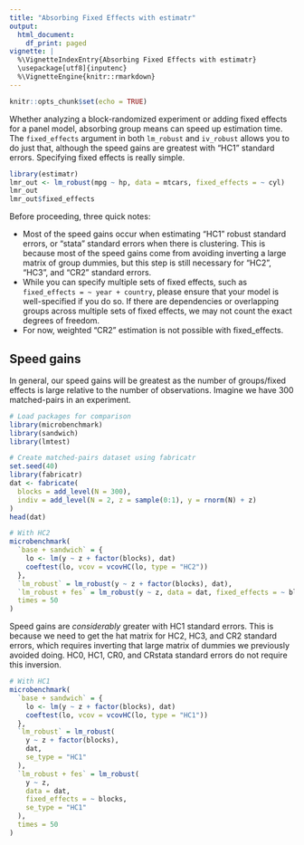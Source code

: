 ```yaml
---
title: "Absorbing Fixed Effects with estimatr"
output:
  html_document:
    df_print: paged
vignette: |
  %\VignetteIndexEntry{Absorbing Fixed Effects with estimatr}
  \usepackage[utf8]{inputenc}
  %\VignetteEngine{knitr::rmarkdown}
---
```


```r
knitr::opts_chunk$set(echo = TRUE)
```

Whether analyzing a block-randomized experiment or adding fixed effects for a panel model, absorbing group means can speed up estimation time. The `fixed_effects` argument in both `lm_robust` and `iv_robust` allows you to do just that, although the speed gains are greatest with "HC1" standard errors. Specifying fixed effects is really simple.

```r
library(estimatr)
lmr_out <- lm_robust(mpg ~ hp, data = mtcars, fixed_effects = ~ cyl)
lmr_out
lmr_out$fixed_effects
```

Before proceeding, three quick notes:

* Most of the speed gains occur when estimating "HC1" robust standard errors, or "stata" standard errors when there is clustering. This is because most of the speed gains come from avoiding inverting a large matrix of group dummies, but this step is still necessary for "HC2", "HC3", and "CR2" standard errors.
* While you can specify multiple sets of fixed effects, such as `fixed_effects = ~ year + country`, please ensure that your model is well-specified if you do so. If there are dependencies or overlapping groups across multiple sets of fixed effects, we may not count the exact degrees of freedom.
* For now, weighted "CR2" estimation is not possible with fixed_effects.

## Speed gains

In general, our speed gains will be greatest as the number of groups/fixed effects is large relative to the number of observations. Imagine we have 300 matched-pairs in an experiment.

```r
# Load packages for comparison
library(microbenchmark)
library(sandwich)
library(lmtest)

# Create matched-pairs dataset using fabricatr
set.seed(40)
library(fabricatr)
dat <- fabricate(
  blocks = add_level(N = 300),
  indiv = add_level(N = 2, z = sample(0:1), y = rnorm(N) + z)
)
head(dat)

# With HC2
microbenchmark(
  `base + sandwich` = {
    lo <- lm(y ~ z + factor(blocks), dat)
    coeftest(lo, vcov = vcovHC(lo, type = "HC2"))
  },
  `lm_robust` = lm_robust(y ~ z + factor(blocks), dat),
  `lm_robust + fes` = lm_robust(y ~ z, data = dat, fixed_effects = ~ blocks),
  times = 50
)
```

Speed gains are *considerably* greater with HC1 standard errors. This is because we need to get the hat matrix for HC2, HC3, and CR2 standard errors, which requires inverting that large matrix of dummies we previously avoided doing. HC0, HC1, CR0, and CRstata standard errors do not require this inversion.

```r
# With HC1
microbenchmark(
  `base + sandwich` = {
    lo <- lm(y ~ z + factor(blocks), dat)
    coeftest(lo, vcov = vcovHC(lo, type = "HC1"))
  },
  `lm_robust` = lm_robust(
    y ~ z + factor(blocks),
    dat,
    se_type = "HC1"
  ),
  `lm_robust + fes` = lm_robust(
    y ~ z, 
    data = dat,
    fixed_effects = ~ blocks,
    se_type = "HC1"
  ),
  times = 50
)
```
